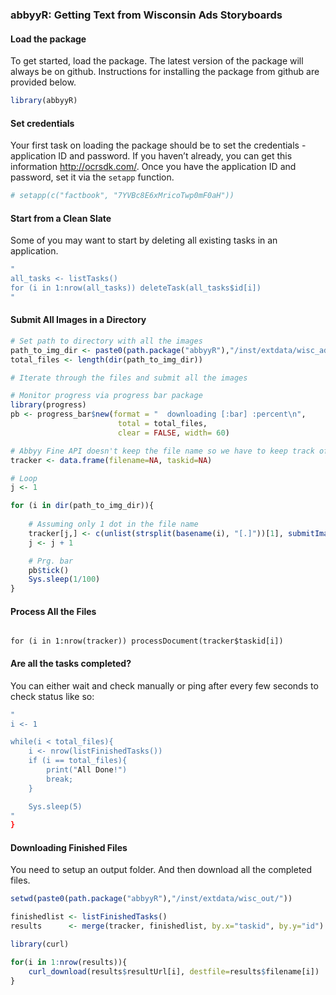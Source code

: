 ### abbyyR: Getting Text from Wisconsin Ads Storyboards

#### Load the package

To get started, load the package. The latest version of the package will always be on github. Instructions for installing the package from github are provided below.


```r
library(abbyyR)
```

#### Set credentials

Your first task on loading the package should be to set the credentials - application ID and password. If you haven't already, you can get this information 
[http://ocrsdk.com/](http://ocrsdk.com/). Once you have the application ID and password, set it via the `setapp` function. 


```r
# setapp(c("factbook", "7YVBc8E6xMricoTwp0mF0aH"))
```

#### Start from a Clean Slate

Some of you may want to start by deleting all existing tasks in an application.

```r
"
all_tasks <- listTasks()
for (i in 1:nrow(all_tasks)) deleteTask(all_tasks$id[i]) 
"
```

#### Submit All Images in a Directory


```r
# Set path to directory with all the images
path_to_img_dir <- paste0(path.package("abbyyR"),"/inst/extdata/wisc_ads/")
total_files <- length(dir(path_to_img_dir))

# Iterate through the files and submit all the images

# Monitor progress via progress bar package
library(progress)
pb <- progress_bar$new(format = "  downloading [:bar] :percent\n",
					    total = total_files, 
					    clear = FALSE, width= 60)

# Abbyy Fine API doesn't keep the file name so we have to keep track of it locally
tracker <- data.frame(filename=NA, taskid=NA)

# Loop
j <- 1

for (i in dir(path_to_img_dir)){
	
	# Assuming only 1 dot in the file name
	tracker[j,] <- c(unlist(strsplit(basename(i), "[.]"))[1], submitImage(file_path=paste0(path_to_img_dir, i))$id)
	j <- j + 1

	# Prg. bar
	pb$tick()
	Sys.sleep(1/100)
}

```

#### Process All the Files

```

for (i in 1:nrow(tracker)) processDocument(tracker$taskid[i]) 

```

#### Are all the tasks completed?

You can either wait and check manually or ping after every few seconds to check status like so:

```r
"
i <- 1

while(i < total_files){
	i <- nrow(listFinishedTasks())
	if (i == total_files){
		print("All Done!")
		break;
	}

	Sys.sleep(5)
"
}
```

#### Downloading Finished Files

You need to setup an output folder. And then download all the completed files.

```r
setwd(paste0(path.package("abbyyR"),"/inst/extdata/wisc_out/"))

finishedlist <- listFinishedTasks()
results      <- merge(tracker, finishedlist, by.x="taskid", by.y="id")

library(curl)

for(i in 1:nrow(results)){
	curl_download(results$resultUrl[i], destfile=results$filename[i])
}

```